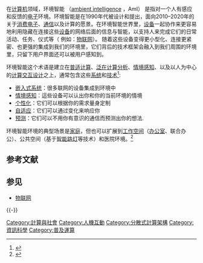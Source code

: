 {{multiple issues|
{{expand|time=2014-05-02T10:18:24+00:00}}
{{expert|time=2014-05-02T10:18:24+00:00}}

{{Link style|time=2015-12-12T03:12:57+00:00}}
}}
在[[计算机|计算机]]领域，环境智能 （[[:en:ambient_intelligence|ambient intelligence]] ，AmI） 是指对一个人有感应和反馈的[[电子|电子]]环境。环境智能是在1990年代被设计和提出，面向2010–2020年的关于[[消费电子|消费电子]]、[[通信|通信]]以及计算的愿景。在环境智能世界里，[[設備|设备]]一起协作来更容易地利用隐藏在连接这些[[設備|设备]]的网络后面的信息与智能，以支持人来完成它们的日常活动、任务、仪式等（ 例如：[[物联网|物联网]]）。 随着这些设备变得更小型化、连接更紧密、也更强的集成到我们的环境里，它们背后的技术框架会融入到我们周围的环境里，只留下用户界面还可以被用户感知到。

环境智能这个术语是建立在[[普适计算|普适计算]]、[[泛在计算|泛在计算]][[分析|分析]]、[[情境感知|情境感知]]、以及以人为中心的[[计算|计算]][[交互设计|交互设计]]之上，通常包含这些[[系统|系统]]和[[技术|技术]]<ref>{{cite web |author1=Brian Epstein |title=Digital Living Room Conference Keynote 1998 |url=https://epstein.org/ambient-intelligence/ |accessdate=2022-02-16}}</ref>:
* [[嵌入式系统|嵌入式系统]]：很多联网的设备集成到环境中
* [[情境感知|情境感知]]：這些设备可以认出你和你的当前环境的情境
* [[个性化|个性化]]：它们可以根据你的需求量身定制
* [[自适应|自适应]]：它们可以通过变化来响应你
* [[预测（人工智能）|预测]]：它们可以不用你有意识的通信而预测出你的想法.

环境智能环境的典型场景是[[家庭|家庭]]，但也可以扩展到[[工作時間|工作空间]]（[[辦公室|办公室]]、联合办公）、公共空间（基于[[智能灯柱|智能路灯]]等技术）和医院环境。<ref>{{cite web |author1=Mária Bieliková, Tibor Krajcovic |title=Ambient Intelligence within a Home Environment |url=https://www.ercim.eu/publication/Ercim_News/enw47/bielikova.html |website=ERCIW NEWS |accessdate=2022-02-16}}</ref>

== 参考文献 ==
{{Reflist}}

== 参见 ==
* [[物联网|物联网]]

{{-}}
{{环境智能}}

[[Category:計算與社會|Category:計算與社會]]
[[Category:人機互動|Category:人機互動]]
[[Category:分散式計算架構|Category:分散式計算架構]]
[[Category:資訊科學|Category:資訊科學]]
[[Category:普及運算|Category:普及運算]]